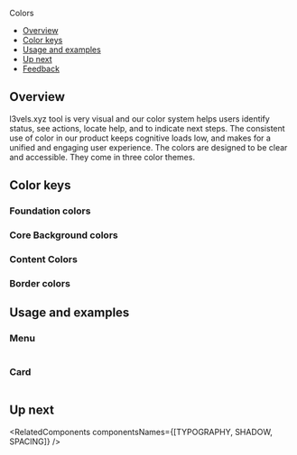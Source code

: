 
<Meta title="Foundations/Colors" />

<!--- Component documentation -->

<ComponentName withFoundationBackground>Colors</ComponentName>

- [Overview](#overview)
- [Color keys](#color-keys)
- [Usage and examples](#usage-and-examples)
- [Up next](#up-next)
- [Feedback](#feedback)

## Overview

l3vels.xyz tool is very visual and our color system helps users identify status, see actions, locate help, and to indicate next steps.
The consistent use of color in our product keeps cognitive loads low, and makes for a unified and engaging user experience.
The colors are designed to be clear and accessible. They come in three color themes.

## Color keys

### Foundation colors

<SemanticColors />

### Core Background colors

<BackgroundColors />

### Content Colors

<ContentColorsMain />

### Border colors

<BorderColors />

## Usage and examples

### Menu

<Frame className={classes["colors-example-frame"]}>
  <img className={classes["menu-colors-example-img"]} src={menuColorsExample} alt="" />
</Frame>

### Card

<Frame className={classes["colors-example-frame"]}>
  <img className={classes["card-colors-example-img"]} src={cardColorsExample} alt="" />
</Frame>

## Up next

<RelatedComponents componentsNames={[TYPOGRAPHY, SHADOW, SPACING]} />

